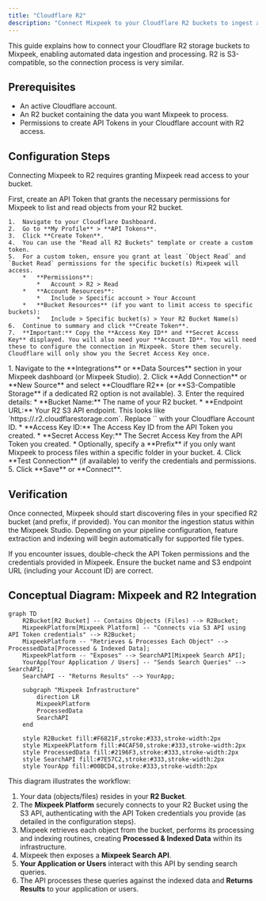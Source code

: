 ```yaml
---
title: "Cloudflare R2"
description: "Connect Mixpeek to your Cloudflare R2 buckets to ingest and process your data."
---
```


<Note>
  This guide explains how to connect your Cloudflare R2 storage buckets to Mixpeek, enabling automated data ingestion and processing. R2 is S3-compatible, so the connection process is very similar.
</Note>

## Prerequisites

*   An active Cloudflare account.
*   An R2 bucket containing the data you want Mixpeek to process.
*   Permissions to create API Tokens in your Cloudflare account with R2 access.

## Configuration Steps

Connecting Mixpeek to R2 requires granting Mixpeek read access to your bucket.

<Steps>
  <Step title="Create R2 API Token">
    First, create an API Token that grants the necessary permissions for Mixpeek to list and read objects from your R2 bucket.

    1.  Navigate to your Cloudflare Dashboard.
    2.  Go to **My Profile** > **API Tokens**.
    3.  Click **Create Token**.
    4.  You can use the "Read all R2 Buckets" template or create a custom token.
    5.  For a custom token, ensure you grant at least `Object Read` and `Bucket Read` permissions for the specific bucket(s) Mixpeek will access.
        *   **Permissions**:
            *   Account > R2 > Read
        *   **Account Resources**:
            *   Include > Specific account > Your Account
        *   **Bucket Resources** (if you want to limit access to specific buckets):
            *   Include > Specific bucket(s) > Your R2 Bucket Name(s)
    6.  Continue to summary and click **Create Token**.
    7.  **Important:** Copy the **Access Key ID** and **Secret Access Key** displayed. You will also need your **Account ID**. You will need these to configure the connection in Mixpeek. Store them securely. Cloudflare will only show you the Secret Access Key once.

  </Step>

  <Step title="Add R2 Connection in Mixpeek">
    1.  Navigate to the **Integrations** or **Data Sources** section in your Mixpeek dashboard (or Mixpeek Studio).
    2.  Click **Add Connection** or **New Source** and select **Cloudflare R2** (or **S3-Compatible Storage** if a dedicated R2 option is not available).
    3.  Enter the required details:
        *   **Bucket Name:** The name of your R2 bucket.
        *   **Endpoint URL:** Your R2 S3 API endpoint. This looks like `https://<ACCOUNT_ID>.r2.cloudflarestorage.com`. Replace `<ACCOUNT_ID>` with your Cloudflare Account ID.
        *   **Access Key ID:** The Access Key ID from the API Token you created.
        *   **Secret Access Key:** The Secret Access Key from the API Token you created.
        *   Optionally, specify a **Prefix** if you only want Mixpeek to process files within a specific folder in your bucket.
    4.  Click **Test Connection** (if available) to verify the credentials and permissions.
    5.  Click **Save** or **Connect**.
  </Step>
</Steps>

## Verification

Once connected, Mixpeek should start discovering files in your specified R2 bucket (and prefix, if provided). You can monitor the ingestion status within the Mixpeek Studio. Depending on your pipeline configuration, feature extraction and indexing will begin automatically for supported file types.

If you encounter issues, double-check the API Token permissions and the credentials provided in Mixpeek. Ensure the bucket name and S3 endpoint URL (including your Account ID) are correct.

## Conceptual Diagram: Mixpeek and R2 Integration

```mermaid
graph TD
    R2Bucket[R2 Bucket] -- Contains Objects (Files) --> R2Bucket;
    MixpeekPlatform[Mixpeek Platform] -- "Connects via S3 API using API Token credentials" --> R2Bucket;
    MixpeekPlatform -- "Retrieves & Processes Each Object" --> ProcessedData[Processed & Indexed Data];
    MixpeekPlatform -- "Exposes" --> SearchAPI[Mixpeek Search API];
    YourApp[Your Application / Users] -- "Sends Search Queries" --> SearchAPI;
    SearchAPI -- "Returns Results" --> YourApp;

    subgraph "Mixpeek Infrastructure"
        direction LR
        MixpeekPlatform
        ProcessedData
        SearchAPI
    end

    style R2Bucket fill:#F6821F,stroke:#333,stroke-width:2px
    style MixpeekPlatform fill:#4CAF50,stroke:#333,stroke-width:2px
    style ProcessedData fill:#2196F3,stroke:#333,stroke-width:2px
    style SearchAPI fill:#7E57C2,stroke:#333,stroke-width:2px
    style YourApp fill:#00BCD4,stroke:#333,stroke-width:2px
```

This diagram illustrates the workflow:
1.  Your data (objects/files) resides in your **R2 Bucket**.
2.  The **Mixpeek Platform** securely connects to your R2 Bucket using the S3 API, authenticating with the API Token credentials you provide (as detailed in the configuration steps).
3.  Mixpeek retrieves each object from the bucket, performs its processing and indexing routines, creating **Processed & Indexed Data** within its infrastructure.
4.  Mixpeek then exposes a **Mixpeek Search API**.
5.  **Your Application or Users** interact with this API by sending search queries.
6.  The API processes these queries against the indexed data and **Returns Results** to your application or users. 
